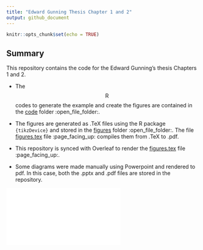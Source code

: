 ```yaml
---
title: "Edward Gunning Thesis Chapter 1 and 2"
output: github_document
---
```


```r
knitr::opts_chunk$set(echo = TRUE)
```

## Summary

This repository contains the code for the Edward Gunning's thesis Chapters 1 and 2.

* The $$\textsf{R}$$ codes to generate the example and create the figures are contained in the [code](code) folder :open_file_folder:.

* The figures are generated as .TeX files using the R package `{tikzDevice}` and stored in the [figures](figures) folder :open_file_folder:. The file [figures.tex](figures/figures.tex) file :page_facing_up: compiles them from .TeX to .pdf.

* This repository is synced with Overleaf to render the [figures.tex](figures/figures.tex) file :page_facing_up:.

* Some diagrams were made manually using Powerpoint and rendered to pdf. In this case, both the .pptx and .pdf files are stored in the repository.

![](figures/fun-data-in-theory.pdf)